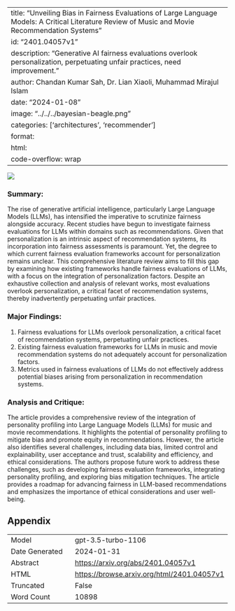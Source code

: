 
---
title: "Unveiling Bias in Fairness Evaluations of Large Language Models: A Critical Literature Review of Music and Movie Recommendation Systems"
id: "2401.04057v1"
description: "Generative AI fairness evaluations overlook personalization, perpetuating unfair practices, need improvement."
author: Chandan Kumar Sah, Dr. Lian Xiaoli, Muhammad Mirajul Islam
date: "2024-01-08"
image: "../../../bayesian-beagle.png"
categories: ['architectures', 'recommender']
format:
  html:
    code-overflow: wrap
---

![](None)

### Summary:
The rise of generative artificial intelligence, particularly Large Language Models (LLMs), has intensified the imperative to scrutinize fairness alongside accuracy. Recent studies have begun to investigate fairness evaluations for LLMs within domains such as recommendations. Given that personalization is an intrinsic aspect of recommendation systems, its incorporation into fairness assessments is paramount. Yet, the degree to which current fairness evaluation frameworks account for personalization remains unclear. This comprehensive literature review aims to fill this gap by examining how existing frameworks handle fairness evaluations of LLMs, with a focus on the integration of personalization factors. Despite an exhaustive collection and analysis of relevant works, most evaluations overlook personalization, a critical facet of recommendation systems, thereby inadvertently perpetuating unfair practices. 

### Major Findings:
1. Fairness evaluations for LLMs overlook personalization, a critical facet of recommendation systems, perpetuating unfair practices.
2. Existing fairness evaluation frameworks for LLMs in music and movie recommendation systems do not adequately account for personalization factors.
3. Metrics used in fairness evaluations of LLMs do not effectively address potential biases arising from personalization in recommendation systems.

### Analysis and Critique:
The article provides a comprehensive review of the integration of personality profiling into Large Language Models (LLMs) for music and movie recommendations. It highlights the potential of personality profiling to mitigate bias and promote equity in recommendations. However, the article also identifies several challenges, including data bias, limited control and explainability, user acceptance and trust, scalability and efficiency, and ethical considerations. The authors propose future work to address these challenges, such as developing fairness evaluation frameworks, integrating personality profiling, and exploring bias mitigation techniques. The article provides a roadmap for advancing fairness in LLM-based recommendations and emphasizes the importance of ethical considerations and user well-being.

## Appendix

|          |          |
|----------|----------|
| Model     | gpt-3.5-turbo-1106       |
| Date Generated     | 2024-01-31       |
| Abstract | [https://arxiv.org/abs/2401.04057v1](https://arxiv.org/abs/2401.04057v1)        |
| HTML     | [https://browse.arxiv.org/html/2401.04057v1](https://browse.arxiv.org/html/2401.04057v1)       |
| Truncated       | False       |
| Word Count       | 10898       |